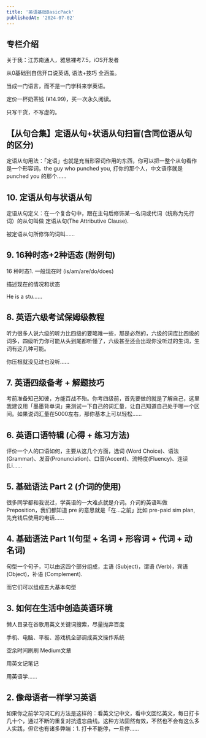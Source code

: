 ```yaml
---
title: '英语基础BasicPack'
publishedAt: '2024-07-02'
---
```


## 专栏介绍

关于我：江苏南通人，雅思裸考7.5，iOS开发者  
  
从0基础到自信开口说英语, 语法+技巧 全涵盖。  
  
当成一门语言，而不是一门学科来学英语。  
  
定价一杯奶茶钱 (¥14.99)，买一次永久阅读。  
  
只写干货，不写虚的。

## 【从句合集】定语从句+状语从句扫盲(含同位语从句的区分)
定语从句用法：「定语」也就是充当形容词作用的东西，你可以把一整个从句看作是一个形容词，the guy who punched you, 打你的那个人，中文语序就是 punched you 的那个......

## 10. 定语从句与状语从句
定语从句定义：在一个复合句中，跟在主句后修饰某一名词或代词（统称为先行词）的从句叫做 定语从句(The Attributive Clause).

被定语从句所修饰的词叫......

## 9. 16种时态+2种语态 (附例句)
16 种时态1. 一般现在时 (is/am/are/do/does)

描述现在的情况和状态

He is a stu......

## 8. 英语六级考试保姆级教程
听力很多人说六级的听力比四级的要略难一些，那是必然的，六级的词库比四级的词多，四级听力你可能从头到尾都听懂了，六级甚至还会出现你没听过的生词，生词有这几种可能。

你压根就没见过也没听......

## 7. 英语四级备考 + 解题技巧
考前准备知己知彼，方能百战不殆。你考四级前，首先要做的就是了解自己，这里我建议用「墨墨背单词」来测试一下自己的词汇量，让自己知道自己处于哪一个区间。如果说词汇量在5000左右，那你基本上可以轻松......

## 6. 英语口语特辑 (心得 + 练习方法)
评价一个人的口语如何，主要从这几个方面，选词 (Word Choice)、语法 (Grammar)、发音(Pronunciation)、口音(Accent)、流畅度(Fluency)、连读(Li......

## 5. 基础语法 Part 2 (介词的使用)
很多同学都和我说过，学英语的一大难点就是介词。介词的英语叫做 Preposition，我们都知道 pre 的意思就是「在...之前」比如 pre-paid sim plan, 先充钱后使用的电话......

## 4. 基础语法 Part 1(句型 + 名词 + 形容词 + 代词 + 动名词)
句型一个句子，可以由这四个部分组成，主语 (Subject)，谓语 (Verb)，宾语(Object)，补语 (Complement).

而它们可以组成五大基本句型

## 3. 如何在生活中创造英语环境
懒人目录在谷歌用英文关键词搜索，尽量抛弃百度

手机、电脑、平板、游戏机全部调成英文操作系统

空余时间刷刷 Medium文章

用英文记笔记

用英语学......

## 2. 像母语者一样学习英语
如果你之前学习词汇的方法是这样的：看英文记中文，看中文回忆英文，每日打卡几十个，通过不断的重复对抗遗忘曲线。这种方法固然有效，不然也不会有这么多人实践，但它也有诸多弊端：1. 打卡不能停，一旦停......

